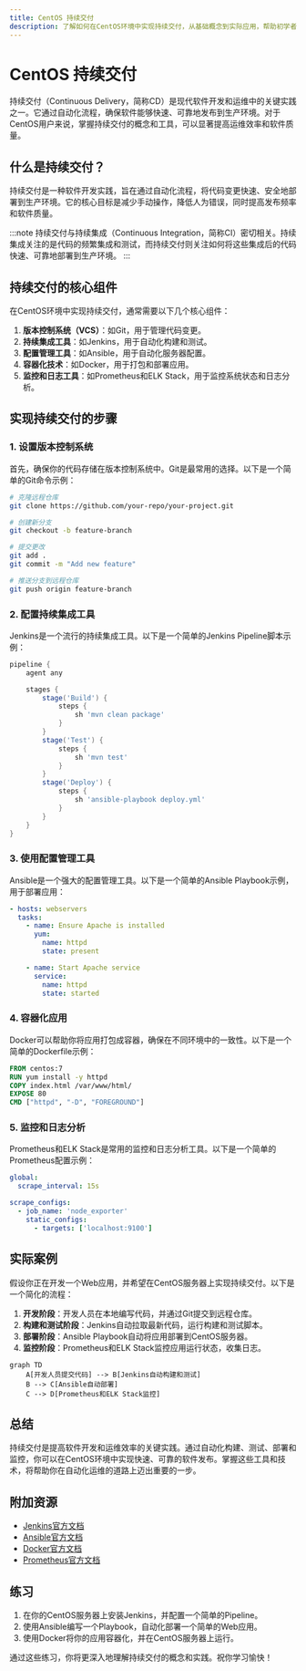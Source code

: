 ```yaml
---
title: CentOS 持续交付
description: 了解如何在CentOS环境中实现持续交付，从基础概念到实际应用，帮助初学者掌握自动化运维的核心技能。
---
```


# CentOS 持续交付

持续交付（Continuous Delivery，简称CD）是现代软件开发和运维中的关键实践之一。它通过自动化流程，确保软件能够快速、可靠地发布到生产环境。对于CentOS用户来说，掌握持续交付的概念和工具，可以显著提高运维效率和软件质量。

## 什么是持续交付？

持续交付是一种软件开发实践，旨在通过自动化流程，将代码变更快速、安全地部署到生产环境。它的核心目标是减少手动操作，降低人为错误，同时提高发布频率和软件质量。

:::note
持续交付与持续集成（Continuous Integration，简称CI）密切相关。持续集成关注的是代码的频繁集成和测试，而持续交付则关注如何将这些集成后的代码快速、可靠地部署到生产环境。
:::

## 持续交付的核心组件

在CentOS环境中实现持续交付，通常需要以下几个核心组件：

1. **版本控制系统（VCS）**：如Git，用于管理代码变更。
2. **持续集成工具**：如Jenkins，用于自动化构建和测试。
3. **配置管理工具**：如Ansible，用于自动化服务器配置。
4. **容器化技术**：如Docker，用于打包和部署应用。
5. **监控和日志工具**：如Prometheus和ELK Stack，用于监控系统状态和日志分析。

## 实现持续交付的步骤

### 1. 设置版本控制系统

首先，确保你的代码存储在版本控制系统中。Git是最常用的选择。以下是一个简单的Git命令示例：

```bash
# 克隆远程仓库
git clone https://github.com/your-repo/your-project.git

# 创建新分支
git checkout -b feature-branch

# 提交更改
git add .
git commit -m "Add new feature"

# 推送分支到远程仓库
git push origin feature-branch
```

### 2. 配置持续集成工具

Jenkins是一个流行的持续集成工具。以下是一个简单的Jenkins Pipeline脚本示例：

```groovy
pipeline {
    agent any

    stages {
        stage('Build') {
            steps {
                sh 'mvn clean package'
            }
        }
        stage('Test') {
            steps {
                sh 'mvn test'
            }
        }
        stage('Deploy') {
            steps {
                sh 'ansible-playbook deploy.yml'
            }
        }
    }
}
```

### 3. 使用配置管理工具

Ansible是一个强大的配置管理工具。以下是一个简单的Ansible Playbook示例，用于部署应用：

```yaml
- hosts: webservers
  tasks:
    - name: Ensure Apache is installed
      yum:
        name: httpd
        state: present

    - name: Start Apache service
      service:
        name: httpd
        state: started
```

### 4. 容器化应用

Docker可以帮助你将应用打包成容器，确保在不同环境中的一致性。以下是一个简单的Dockerfile示例：

```dockerfile
FROM centos:7
RUN yum install -y httpd
COPY index.html /var/www/html/
EXPOSE 80
CMD ["httpd", "-D", "FOREGROUND"]
```

### 5. 监控和日志分析

Prometheus和ELK Stack是常用的监控和日志分析工具。以下是一个简单的Prometheus配置示例：

```yaml
global:
  scrape_interval: 15s

scrape_configs:
  - job_name: 'node_exporter'
    static_configs:
      - targets: ['localhost:9100']
```

## 实际案例

假设你正在开发一个Web应用，并希望在CentOS服务器上实现持续交付。以下是一个简化的流程：

1. **开发阶段**：开发人员在本地编写代码，并通过Git提交到远程仓库。
2. **构建和测试阶段**：Jenkins自动拉取最新代码，运行构建和测试脚本。
3. **部署阶段**：Ansible Playbook自动将应用部署到CentOS服务器。
4. **监控阶段**：Prometheus和ELK Stack监控应用运行状态，收集日志。

```mermaid
graph TD
    A[开发人员提交代码] --> B[Jenkins自动构建和测试]
    B --> C[Ansible自动部署]
    C --> D[Prometheus和ELK Stack监控]
```

## 总结

持续交付是提高软件开发和运维效率的关键实践。通过自动化构建、测试、部署和监控，你可以在CentOS环境中实现快速、可靠的软件发布。掌握这些工具和技术，将帮助你在自动化运维的道路上迈出重要的一步。

## 附加资源

- [Jenkins官方文档](https://www.jenkins.io/doc/)
- [Ansible官方文档](https://docs.ansible.com/)
- [Docker官方文档](https://docs.docker.com/)
- [Prometheus官方文档](https://prometheus.io/docs/)

## 练习

1. 在你的CentOS服务器上安装Jenkins，并配置一个简单的Pipeline。
2. 使用Ansible编写一个Playbook，自动化部署一个简单的Web应用。
3. 使用Docker将你的应用容器化，并在CentOS服务器上运行。

通过这些练习，你将更深入地理解持续交付的概念和实践。祝你学习愉快！